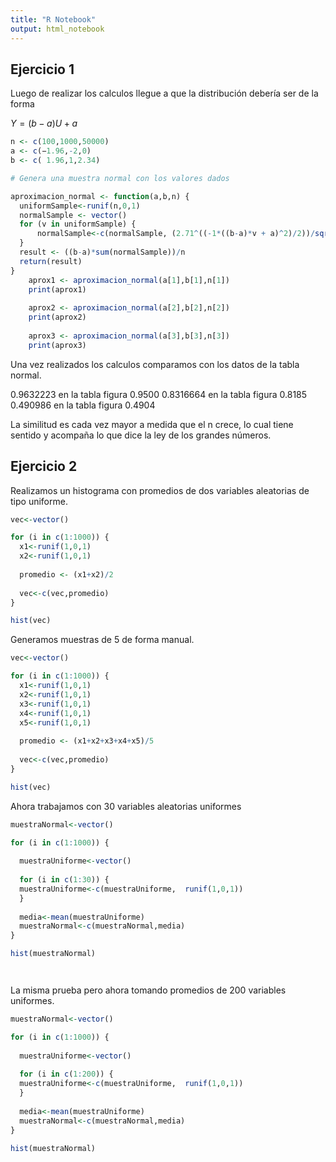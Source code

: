 ```yaml
---
title: "R Notebook"
output: html_notebook
---
```


## Ejercicio 1 

Luego de realizar los calculos llegue a que la distribución debería ser de la forma

$Y = (b-a)U + a$

```r
n <- c(100,1000,50000)
a <- c(−1.96,-2,0)  
b <- c( 1.96,1,2.34)

# Genera una muestra normal con los valores dados 

aproximacion_normal <- function(a,b,n) {
  uniformSample<-runif(n,0,1)
  normalSample <- vector()
  for (v in uniformSample) {
      normalSample<-c(normalSample, (2.71^((-1*((b-a)*v + a)^2)/2))/sqrt(2*(3.14)))
  }
  result <- ((b-a)*sum(normalSample))/n
  return(result)
}
    aprox1 <- aproximacion_normal(a[1],b[1],n[1])
    print(aprox1)
  
    aprox2 <- aproximacion_normal(a[2],b[2],n[2])
    print(aprox2)
    
    aprox3 <- aproximacion_normal(a[3],b[3],n[3])
    print(aprox3)


```
Una vez realizados los calculos comparamos con los datos de la tabla normal.

0.9632223  en la tabla figura 0.9500
0.8316664  en la tabla figura 0.8185
0.490986   en la tabla figura 0.4904

La similitud es cada vez mayor a medida que el n crece, lo cual tiene sentido y acompaña lo que dice la ley de los grandes números.


## Ejercicio 2

Realizamos un histograma con promedios de dos variables aleatorias de tipo uniforme.

```r

vec<-vector()

for (i in c(1:1000)) {
  x1<-runif(1,0,1)
  x2<-runif(1,0,1)
  
  promedio <- (x1+x2)/2
  
  vec<-c(vec,promedio)
}

hist(vec)


```



Generamos muestras de 5 de forma manual.

```r
vec<-vector()

for (i in c(1:1000)) {
  x1<-runif(1,0,1)
  x2<-runif(1,0,1)
  x3<-runif(1,0,1)
  x4<-runif(1,0,1)
  x5<-runif(1,0,1)
  
  promedio <- (x1+x2+x3+x4+x5)/5
  
  vec<-c(vec,promedio)
}

hist(vec)
```

Ahora trabajamos con 30 variables aleatorias uniformes

```r

muestraNormal<-vector()

for (i in c(1:1000)) {
 
  muestraUniforme<-vector()
  
  for (i in c(1:30)) {
  muestraUniforme<-c(muestraUniforme,  runif(1,0,1))
  }
  
  media<-mean(muestraUniforme)
  muestraNormal<-c(muestraNormal,media)
}

hist(muestraNormal)




```

La misma prueba pero ahora tomando promedios de 200 variables uniformes.


```r
muestraNormal<-vector()

for (i in c(1:1000)) {
 
  muestraUniforme<-vector()
  
  for (i in c(1:200)) {
  muestraUniforme<-c(muestraUniforme,  runif(1,0,1))
  }
  
  media<-mean(muestraUniforme)
  muestraNormal<-c(muestraNormal,media)
}

hist(muestraNormal)
```




